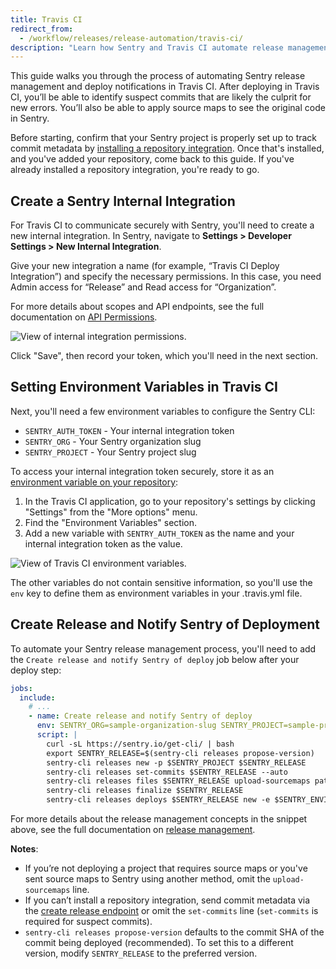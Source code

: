 ```yaml
---
title: Travis CI
redirect_from:
  - /workflow/releases/release-automation/travis-ci/
description: "Learn how Sentry and Travis CI automate release management and help identify suspect commits."
---
```


This guide walks you through the process of automating Sentry release management and deploy notifications in Travis CI. After deploying in Travis CI, you’ll be able to identify suspect commits that are likely the culprit for new errors. You’ll also be able to apply source maps to see the original code in Sentry.

Before starting, confirm that your Sentry project is properly set up to track commit metadata by [installing a repository integration](/product/releases/setup/release-automation/). Once that's installed, and you've added your repository, come back to this guide. If you've already installed a repository integration, you're ready to go.

## Create a Sentry Internal Integration

For Travis CI to communicate securely with Sentry, you'll need to create a new internal integration. In Sentry, navigate to **Settings > Developer Settings > New Internal Integration**.

Give your new integration a name (for example, “Travis CI Deploy Integration”) and specify the necessary permissions. In this case, you need Admin access for “Release” and Read access for “Organization”.

For more details about scopes and API endpoints, see the full documentation on [API Permissions](/api/permissions/).

![View of internal integration permissions.](internal-integration-permissions.png)

Click "Save", then record your token, which you'll need in the next section.

## Setting Environment Variables in Travis CI

Next, you'll need a few environment variables to configure the Sentry CLI:

- `SENTRY_AUTH_TOKEN` - Your internal integration token
- `SENTRY_ORG` - Your Sentry organization slug
- `SENTRY_PROJECT` - Your Sentry project slug

To access your internal integration token securely, store it as an [environment variable on your repository](https://docs.travis-ci.com/user/environment-variables/#defining-variables-in-repository-settings):

1. In the Travis CI application, go to your repository's settings by clicking "Settings" from the "More options" menu.
2. Find the "Environment Variables" section.
3. Add a new variable with `SENTRY_AUTH_TOKEN` as the name and your internal integration token as the value.

![View of Travis CI environment variables.](travis-env-vars.png)

The other variables do not contain sensitive information, so you'll use the `env` key to define them as environment variables in your .travis.yml file.

## Create Release and Notify Sentry of Deployment

To automate your Sentry release management process, you'll need to add the `Create release and notify Sentry of deploy` job below after your deploy step:

```yaml
jobs:
  include:
    # ...
    - name: Create release and notify Sentry of deploy
      env: SENTRY_ORG=sample-organization-slug SENTRY_PROJECT=sample-project-slug SENTRY_ENVIRONMENT=production
      script: |
        curl -sL https://sentry.io/get-cli/ | bash
        export SENTRY_RELEASE=$(sentry-cli releases propose-version)
        sentry-cli releases new -p $SENTRY_PROJECT $SENTRY_RELEASE
        sentry-cli releases set-commits $SENTRY_RELEASE --auto
        sentry-cli releases files $SENTRY_RELEASE upload-sourcemaps path-to-sourcemaps-if-applicable
        sentry-cli releases finalize $SENTRY_RELEASE
        sentry-cli releases deploys $SENTRY_RELEASE new -e $SENTRY_ENVIRONMENT
```

For more details about the release management concepts in the snippet above, see the full documentation on [release management](/product/cli/releases/).

**Notes**:

- If you’re not deploying a project that requires source maps or you've sent source maps to Sentry using another method, omit the `upload-sourcemaps` line.
- If you can’t install a repository integration, send commit metadata via the [create release endpoint](/product/releases/adding-commits/#using-the-api) or omit the `set-commits` line (`set-commits` is required for suspect commits).
- `sentry-cli releases propose-version` defaults to the commit SHA of the commit being deployed (recommended). To set this to a different version, modify `SENTRY_RELEASE` to the preferred version.
